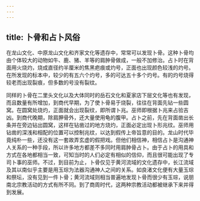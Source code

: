 ```yaml
---
---
---
```

title: 卜骨和占卜风俗
---



在龙山文化、中原龙山文化和齐家文化等遗存中，常常可以发现卜骨。这种卜骨均由个体较大的动物如牛、鹿、猪、羊等的肩肿骨做成，一般不加修治。占卜时在背面用火烧灼，烧成直径约半厘米的焦黑疤痕或灼号，正面也出现颜色较浅的灼号。在所发现的标本中，较少的有五六个灼号，多的可达五十多个灼号。有的灼号烧得较老而出现裂痕，但多数的号没有裂纹。

同样的卜骨在二里头文化以及大体同时的岳石文化和夏家店下层文化等也有发现，而且数量有所增加，到商代早期，为了使卜骨易于烧裂，往往在背面先钻一些圆窝。在圆窝处烧灼，正面就会出现裂纹，即所谓卜兆。巫师即根据卜兆来占验吉凶。到商代晚期，除肩胛骨外，还大量使用龟的腹甲。占卜之前，先在背面凿出长条并在旁边钻出圆窝，这样在钻凿过的地方烧灼，正面必定出现卜形兆纹。巫师用钻凿的深浅和相配的位置可以控制兆纹，以达到假传上帝旨意的目的。龙山时代毕竟纯朴一些，还没有这一套故弄玄虚的假把戏。但他们相信神，相信占卜是沟通神人关系的一种手段，所以许多地方都差不多同时用肩肿骨占卜。由于占卜的用具和方式在各地都相当一致，可知当时的人们必定有相似的信仰，而且很可能出现了专司卜事的巫师。不过，到目前为止，卜骨仅见于黄河流域的文化遗存中，长江流域及其以南似乎主要是用玉琮为法器沟通神人之间的关系。如良渚文化便有大量玉琮和祭坛，没有见到一件卜骨；黄河流域则相当普遍地发现卜骨而很少有玉琮，说朋南北宗教活动的方式有所不同。到了商周时代，这两种宗教活动都被继承下来并得到发展。